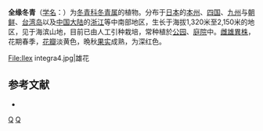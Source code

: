 {{Speciesbox 
| taxon = Ilex integra
| authority = Thunb.
| image = Ilex integra2.jpg 
}}

'''全缘冬青'''（[[学名|学名]]：{{lang|la|''Ilex integra''}}）为[[冬青科|冬青科]][[冬青属|冬青属]]的植物。分布于[[日本|日本]]的[[本州|本州]]、[[四国|四国]]、[[九州_(日本)|九州]]与[[朝鲜|朝鲜]]、[[台湾岛|台湾岛]]以及[[中国大陆|中国大陆]]的[[浙江|浙江]]等中南部地区，生长于海拔1,320米至2,150米的地区，见于海滨山地，目前已由人工引种栽培，常种植於[[公园|公园]]、[[庭院|庭院]]中。[[雌雄異株|雌雄異株]]，花期春季，[[花瓣|花瓣]]淡黄色，晩秋[[果实|果实]]成熟，为深红色。
<gallery>
File:Ilex integra4.jpg|雄花
</gallery>
== 参考文献 ==
<div class="references-small">
* {{cite web| url =http://www.bioinfo.cn/db05/KmzwSpecies.php?action=view&id=14147| title =全缘冬青| work =《中国高等植物数据库全库》| publisher =中国科学院微生物研究所| author =昆明植物研究所| accessdate =2009-02-24| deadurl =yes| archiveurl =https://web.archive.org/web/20160305082857/http://www.bioinfo.cn/db05/KmzwSpecies.php?action=view&id=14147| archivedate =2016-03-05}}
</div>
{{Taxonbar|from=Q848316}}

[[Category:冬青属|Q]]
[[Category:雌雄異株植物|Q]]


{{植物小作品}}